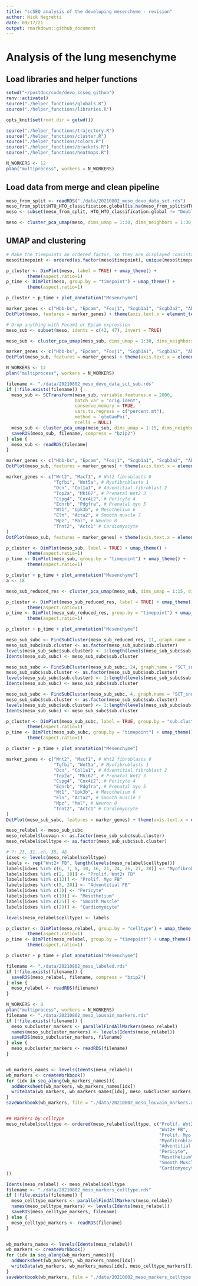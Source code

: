 ```yaml
---
title: "scSEQ analysis of the developing mesenchyme - revision"
author: Nick Negretti
date: 09/17/21
output: rmarkdown::github_document
---
```


# Analysis of the lung mesenchyme

## Load libraries and helper functions
```r
setwd("~/postdoc/code/devo_scseq_github")
renv::activate()
source("./helper_functions/globals.R")
source("./helper_functions/libraries.R")

opts_knit$set(root.dir = getwd())

source("./helper_functions/trajectory.R")
source("./helper_functions/cluster.R")
source("./helper_functions/colors.R")
source("./helper_functions/brackets.R")
source("./helper_functions/heatmaps.R")

N_WORKERS <- 12
plan("multiprocess", workers = N_WORKERS)
```
## Load data from merge and clean pipeline
```r
meso_from_split <- readRDS("./data/20210802_meso_devo_data_sct.rds")
meso_from_split$HTO_HTO_classification.global[is.na(meso_from_split$HTO_HTO_classification.global)] <- "Undefined"
meso <- subset(meso_from_split, HTO_HTO_classification.global != "Doublet")
```

```r
meso <- cluster_pca_umap(meso, dims_umap = 1:30, dims_neighbors = 1:30, cluster_res = 1.8)
```

## UMAP and clustering
```r
# Make the tiempoints an ordered factor, so they are displayed consistantly
meso$timepoint <- ordered(as.factor(meso$timepoint), unique(meso$timepoint))

p_cluster <- DimPlot(meso, label = TRUE) + umap_theme() +
        theme(aspect.ratio=1)
p_time <- DimPlot(meso, group.by = "timepoint") + umap_theme() +
        theme(aspect.ratio=1)

p_cluster + p_time + plot_annotation("Mesenchyme")
```

```r
marker_genes <- c("Hbb-bs", "Epcam", "Foxj1", "Scgb1a1", "Scgb3a2", "Abca3", "Hopx", "Col1a1", "Dcn", "Lum", "Acta2", "Wnt2", "Wnt5a", "Lgr6", "Pdgfra", "Pdgfrb", "Cspg4", "Wt1", "Pecam1", "Ccl21a", "Vwf", "Nrg1", "Plvap", "Car4", "Mki67", "Tnnt2", "Myl7", "Ascl1", "Ptprc")
DotPlot(meso, features = marker_genes) + theme(axis.text.x = element_text(angle = 45, hjust=1))

```

```r
# Drop anything with Pecam1 or Epcam expression
meso_sub <- subset(meso, idents = c(42, 47), invert = TRUE)
```
```r
meso_sub <- cluster_pca_umap(meso_sub, dims_umap = 1:30, dims_neighbors = 1:30, cluster_res = 1.8)
```

```r
marker_genes <- c("Hbb-bs", "Epcam", "Foxj1", "Scgb1a1", "Scgb3a2", "Abca3", "Hopx", "Col1a1", "Dcn", "Lum", "Acta2", "Wnt2", "Wnt5a", "Lgr6", "Pdgfra", "Pdgfrb", "Cspg4", "Wt1", "Pecam1", "Ccl21a", "Vwf", "Nrg1", "Plvap", "Car4", "Mki67", "Tnnt2", "Myl7", "Ascl1", "Ptprc")
DotPlot(meso_sub, features = marker_genes) + theme(axis.text.x = element_text(angle = 45, hjust=1))
```

```r
N_WORKERS <- 12
plan("multiprocess", workers = N_WORKERS)

filename <- "./data/20210802_meso_devo_data_sct_sub.rds"
if (!file.exists(filename)) {
  meso_sub <- SCTransform(meso_sub, variable.features.n = 2000,
                          batch_var = "orig.ident",
                          conserve.memory = TRUE,
                          vars.to.regress = c("percent.mt"),
                          method = 'glmGamPoi',
                          ncells = NULL)
  meso_sub <- cluster_pca_umap(meso_sub, dims_umap = 1:15, dims_neighbors = 1:15, cluster_res = 1.2)
  saveRDS(meso_sub, filename, compress = "bzip2")
} else {
  meso_sub <- readRDS(filename)
}
```


```r
marker_genes <- c("Hbb-bs", "Epcam", "Foxj1", "Scgb1a1", "Scgb3a2", "Abca3", "Hopx", "Col1a1", "Dcn", "Lum", "Acta2", "Wnt2", "Wnt5a", "Lgr6", "Pdgfra", "Pdgfrb", "Cspg4", "Wt1", "Pecam1", "Ccl21a", "Vwf", "Nrg1", "Plvap", "Car4", "Mki67", "Tnnt2", "Myl7", "Ascl1", "Ptprc")
DotPlot(meso_sub, features = marker_genes) + theme(axis.text.x = element_text(angle = 45, hjust=1))
```

```r
marker_genes <- c("Wnt2", "Macf1", # Wnt2 fibroblasts 0
                  "Tgfbi", "Wnt5a", # Myofibroblasts 1
                  "Dcn", "Col1a1", # Adventitial fibroblast 2
                  "Top2a", "Mki67", # Prenatal Wnt2 3
                  "Cspg4", "Cox4i2", # Pericyte 4
                  "Ednrb", "Pdgfra", # Prenatal myo 5
                  "Wt1", "Upk3b", # Mesothelium 6
                  "Eln", "Acta2", # Smooth muscle 7
                  "Mpz", "Mal", # Neuron 8
                  "Tnnt2", "Actc1" # Cardiomyocyte
)
DotPlot(meso_sub, features = marker_genes) + theme(axis.text.x = element_text(angle = 45, hjust=1))
```

```r
p_cluster <- DimPlot(meso_sub, label = TRUE) + umap_theme() +
        theme(aspect.ratio=1)
p_time <- DimPlot(meso_sub, group.by = "timepoint") + umap_theme() +
        theme(aspect.ratio=1)

p_cluster + p_time + plot_annotation("Mesenchyme")
a <- 18
```


```r
meso_sub_reduced_res <- cluster_pca_umap(meso_sub, dims_umap = 1:15, dims_neighbors = 1:15, cluster_res = 0.6)
```

```r
p_cluster <- DimPlot(meso_sub_reduced_res, label = TRUE) + umap_theme() +
        theme(aspect.ratio=1)
p_time <- DimPlot(meso_sub_reduced_res, group.by = "timepoint") + umap_theme() +
        theme(aspect.ratio=1)

p_cluster + p_time + plot_annotation("Mesenchyme")
```

```r
meso_sub_subc <- FindSubCluster(meso_sub_reduced_res, 11, graph.name = "SCT_snn", subcluster.name = "sub.cluster", resolution = 0.1)
meso_sub_subc$sub.cluster <- as.factor(meso_sub_subc$sub.cluster)
levels(meso_sub_subc$sub.cluster) <- 1:length(levels(meso_sub_subc$sub.cluster))
Idents(meso_sub_subc) <- meso_sub_subc$sub.cluster

meso_sub_subc <- FindSubCluster(meso_sub_subc, 24, graph.name = "SCT_snn", subcluster.name = "sub.cluster", resolution = 0.1)
meso_sub_subc$sub.cluster <- as.factor(meso_sub_subc$sub.cluster)
levels(meso_sub_subc$sub.cluster) <- 1:length(levels(meso_sub_subc$sub.cluster))
Idents(meso_sub_subc) <- meso_sub_subc$sub.cluster

meso_sub_subc <- FindSubCluster(meso_sub_subc, 4, graph.name = "SCT_snn", subcluster.name = "sub.cluster", resolution = 0.1)
meso_sub_subc$sub.cluster <- as.factor(meso_sub_subc$sub.cluster)
levels(meso_sub_subc$sub.cluster) <- 1:length(levels(meso_sub_subc$sub.cluster))
Idents(meso_sub_subc) <- meso_sub_subc$sub.cluster
```


```r
p_cluster <- DimPlot(meso_sub_subc, label = TRUE, group.by = "sub.cluster") + umap_theme() +
        theme(aspect.ratio=1)
p_time <- DimPlot(meso_sub_subc, group.by = "timepoint") + umap_theme() +
        theme(aspect.ratio=1)

p_cluster + p_time + plot_annotation("Mesenchyme")
```



```r
marker_genes <- c("Wnt2", "Macf1", # Wnt2 fibroblasts 0
                  "Tgfbi", "Wnt5a", # Myofibroblasts 1
                  "Dcn", "Col1a1", # Adventitial fibroblast 2
                  "Top2a", "Mki67", # Prenatal Wnt2 3
                  "Cspg4", "Cox4i2", # Pericyte 4
                  "Ednrb", "Pdgfra", # Prenatal myo 5
                  "Wt1", "Upk3b", # Mesothelium 6
                  "Eln", "Acta2", # Smooth muscle 7
                  "Mpz", "Mal", # Neuron 8
                  "Tnnt2", "Actc1" # Cardiomyocyte
)
DotPlot(meso_sub_subc, features = marker_genes) + theme(axis.text.x = element_text(angle = 45, hjust=1))
```

```r

meso_relabel <- meso_sub_subc
meso_relabel$louvain <- as.factor(meso_sub_subc$sub.cluster)
meso_relabel$celltype <- as.factor(meso_sub_subc$sub.cluster)

# ?: 23, 31..eh, 35, 48
idxes <- levels(meso_relabel$celltype)
labels <- rep("Wnt2+ FB", length(levels(meso_relabel$celltype)))
labels[idxes %in% c(6, 7, 8, 10, 16, 21, 24, 26, 27, 28)] <- "Myofibroblast"
labels[idxes %in% c(2, 18)] <- "Prolif. Wnt2+ FB"
labels[idxes %in% c(12)] <- "Prolif. Myo FB"
labels[idxes %in% c(5, 20)] <- "Adventitial FB"
labels[idxes %in% c(3)] <- "Pericyte"
labels[idxes %in% c(19)] <- "Mesothelium"
labels[idxes %in% c(25)] <- "Smooth Muscle"
labels[idxes %in% c(29)] <- "Cardiomyocyte"

levels(meso_relabel$celltype) <- labels

```


```r
p_cluster <- DimPlot(meso_relabel, group.by = "celltype") + umap_theme() +
        theme(aspect.ratio=1)
p_time <- DimPlot(meso_relabel, group.by = "timepoint") + umap_theme() +
        theme(aspect.ratio=1)

p_cluster + p_time + plot_annotation("Mesenchyme")
```



```r
filename <- "./data/20210802_meso_labeled.rds"
if (!file.exists(filename)) {
  saveRDS(meso_relabel, filename, compress = "bzip2")
} else {
  meso_relabel <- readRDS(filename)
}
```


```r
N_WORKERS <- 8
plan("multiprocess", workers = N_WORKERS)
filename <- "./data/20210802_meso_louvain_markers.rds"
if (!file.exists(filename)) {
  meso_subcluster_markers <- parallelFindAllMarkers(meso_relabel)
  names(meso_subcluster_markers) <- levels(Idents(meso_relabel))
  saveRDS(meso_subcluster_markers, filename)
} else {
  meso_subcluster_markers <- readRDS(filename)
}


wb_markers_names <- levels(Idents(meso_relabel))
wb_markers <- createWorkbook()
for (idx in seq_along(wb_markers_names)){
  addWorksheet(wb_markers, wb_markers_names[idx])
  writeData(wb_markers, wb_markers_names[idx], meso_subcluster_markers[[idx]], rowNames = TRUE)
}
saveWorkbook(wb_markers, file = "./data/20210802_meso_louvain_markers.xlsx", overwrite = TRUE)


## Markers by celltype
meso_relabel$celltype <- ordered(meso_relabel$celltype, c("Prolif. Wnt2+ FB",
                                                          "Wnt2+ FB",
                                                          "Prolif. Myo FB",
                                                          "Myofibroblast",
                                                          "Adventitial FB",
                                                          "Pericyte",
                                                          "Mesothelium",
                                                          "Smooth Muscle",
                                                          "Cardiomyocyte"
))

Idents(meso_relabel) <- meso_relabel$celltype
filename <- "./data/20210802_meso_markers_celltype.rds"
if (!file.exists(filename)) {
  meso_celltype_markers <- parallelFindAllMarkers(meso_relabel)
  names(meso_celltype_markers) <- levels(Idents(meso_relabel))
  saveRDS(meso_celltype_markers, filename)
} else {
  meso_celltype_markers <- readRDS(filename)
}


wb_markers_names <- levels(Idents(meso_relabel))
wb_markers <- createWorkbook()
for (idx in seq_along(wb_markers_names)){
  addWorksheet(wb_markers, wb_markers_names[idx])
  writeData(wb_markers, wb_markers_names[idx], meso_celltype_markers[[idx]], rowNames = TRUE)
}
saveWorkbook(wb_markers, file = "./data/20210802_meso_markers_celltype.xlsx", overwrite = TRUE)
```

